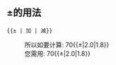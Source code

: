 == ±的用法 ==
<code><nowiki>{{± | 加 | 減}}</nowiki></code>

:所以如要计算: 70{{±|2.0|1.8}}
:您需用: <nowiki>70{{±|2.0|1.8}}</nowiki>